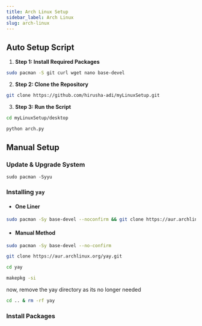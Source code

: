 ```yaml
---
title: Arch Linux Setup
sidebar_label: Arch Linux
slug: arch-linux
---
```



## Auto Setup Script

1. **Step 1: Install Required Packages**

```bash
sudo pacman -S git curl wget nano base-devel
```

2. **Step 2: Clone the Repository**

```bash
git clone https://github.com/hirusha-adi/myLinuxSetup.git
```

3. **Step 3: Run the Script**

```bash
cd myLinuxSetup/desktop
```

```bash
python arch.py
```

## Manual Setup

### Update & Upgrade System

```
sudo pacman -Syyu
```


### Installing `yay`

- #### One Liner

```bash
sudo pacman -Sy base-devel --noconfirm && git clone https://aur.archlinux.org/yay.git && cd yay && makepkg -si && cd .. && rm -rf yay
```

- #### Manual Method

```bash
sudo pacman -Sy base-devel --no-confirm
```

```bash
git clone https://aur.archlinux.org/yay.git
```

```bash
cd yay
```

```bash
makepkg -si
```

now, remove the yay directory as its no longer needed

```bash
cd .. & rm -rf yay
```

### Install Packages

<ArchLinuxManualSetup />
